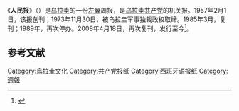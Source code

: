 《'''人民报'''》（{{lang-es|El Popular}}）是[[乌拉圭|乌拉圭]]的一份[[左翼|左翼]]周报，是[[乌拉圭共产党|乌拉圭共产党]]的机关报。1957年2月1日，该报创刊；1973年11月30日，被乌拉圭军事独裁政权取缔。1985年3月，复刊；1989年，再次停办。2008年4月18日，再次复刊，发行至今<ref>{{Cite web |url=http://www.larepublica.com.uy/politica/307816-salio-el-primer-numero-de-el-popular |title=Salió el primer número  de "El Popular". |accessdate=2020-12-03 |archive-date=2009-05-23 |archive-url=https://web.archive.org/web/20090523073026/http://www.larepublica.com.uy/politica/307816-salio-el-primer-numero-de-el-popular |dead-url=no }}</ref>。

== 参考文献 ==
{{reflist}}

[[Category:烏拉圭文化|Category:烏拉圭文化]]
[[Category:共产党报纸|Category:共产党报纸]]
[[Category:西班牙语报纸|Category:西班牙语报纸]]
[[Category:週報|Category:週報]]